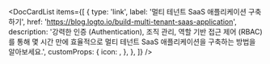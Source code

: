 
<DocCardList
  items={[
    {
      type: 'link',
      label: '멀티 테넌트 SaaS 애플리케이션 구축하기',
      href: 'https://blog.logto.io/build-multi-tenant-saas-application',
      description:
        '강력한 인증 (Authentication), 조직 관리, 역할 기반 접근 제어 (RBAC)를 통해 몇 시간 만에 효율적으로 멀티 테넌트 SaaS 애플리케이션을 구축하는 방법을 알아보세요.',
      customProps: {
        icon: <OrganizationIcon />,
      },
    },
  ]}
/>
